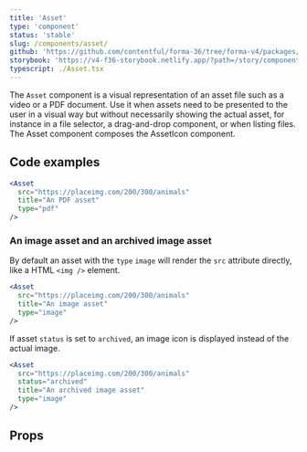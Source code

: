 ```yaml
---
title: 'Asset'
type: 'component'
status: 'stable'
slug: /components/asset/
github: 'https://github.com/contentful/forma-36/tree/forma-v4/packages/components/asset'
storybook: 'https://v4-f36-storybook.netlify.app/?path=/story/components-asset--basic'
typescript: ./Asset.tsx
---
```



The `Asset` component is a visual representation of an asset file such as a video or a PDF document. Use it when assets need to be presented to the user in a visual way but without necessarily showing the actual asset, for instance in a file selector, a drag-and-drop component, or when listing files. The Asset component composes the AssetIcon component.

## Code examples

```jsx
<Asset
  src="https://placeimg.com/200/300/animals"
  title="An PDF asset"
  type="pdf"
/>
```

### An image asset and an archived image asset

By default an asset with the `type` `image` will render the `src` attribute directly, like a HTML `<img />` element.

```jsx
<Asset
  src="https://placeimg.com/200/300/animals"
  title="An image asset"
  type="image"
/>
```

If asset `status` is set to `archived`, an image icon is displayed instead of the actual image.

```jsx
<Asset
  src="https://placeimg.com/200/300/animals"
  status="archived"
  title="An archived image asset"
  type="image"
/>
```

## Props

<Props of="Asset" />
